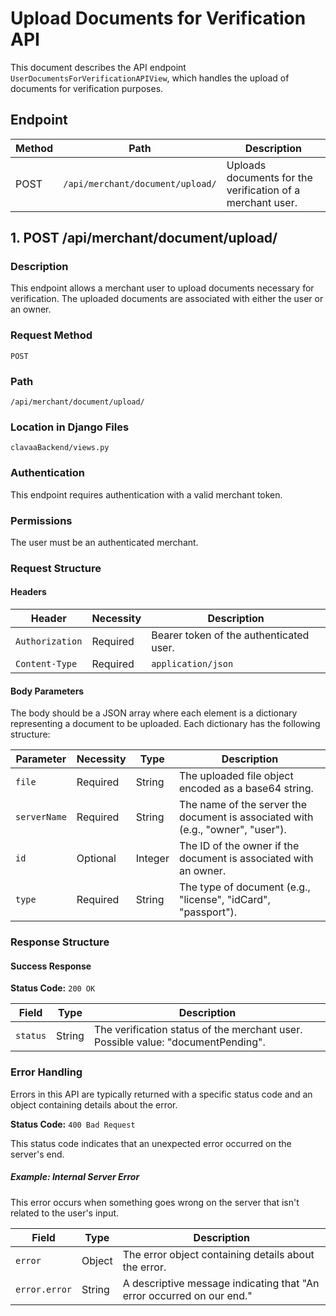 # Upload Documents for Verification API

This document describes the API endpoint `UserDocumentsForVerificationAPIView`, which handles the upload of documents for verification purposes.

## Endpoint

| Method | Path                                  | Description                                           |
|--------|---------------------------------------|-------------------------------------------------------|
| POST   | `/api/merchant/document/upload/`      | Uploads documents for the verification of a merchant user. |

## 1. POST /api/merchant/document/upload/

### Description

This endpoint allows a merchant user to upload documents necessary for verification. The uploaded documents are associated with either the user or an owner.

### Request Method

`POST`

### Path

`/api/merchant/document/upload/`

### Location in Django Files

`clavaaBackend/views.py`

### Authentication

This endpoint requires authentication with a valid merchant token.

### Permissions

The user must be an authenticated merchant.

### Request Structure

#### Headers

| Header         | Necessity | Description                         |
|----------------|-----------|-------------------------------------|
| `Authorization`| Required  | Bearer token of the authenticated user. |
| `Content-Type` | Required  | `application/json`                  |

#### Body Parameters

The body should be a JSON array where each element is a dictionary representing a document to be uploaded. Each dictionary has the following structure:

| Parameter    | Necessity | Type   | Description                                                   |
|--------------|-----------|--------|---------------------------------------------------------------|
| `file`       | Required  | String | The uploaded file object encoded as a base64 string.          |
| `serverName` | Required  | String | The name of the server the document is associated with (e.g., "owner", "user"). |
| `id`         | Optional  | Integer| The ID of the owner if the document is associated with an owner. |
| `type`       | Required  | String | The type of document (e.g., "license", "idCard", "passport").  |

### Response Structure

#### Success Response

**Status Code:** `200 OK`

| Field   | Type    | Description                                                        |
|---------|---------|--------------------------------------------------------------------|
| `status`| String  | The verification status of the merchant user. Possible value: "documentPending". |

### Error Handling

Errors in this API are typically returned with a specific status code and an object containing details about the error.

**Status Code:** `400 Bad Request`

This status code indicates that an unexpected error occurred on the server's end.

##### Example: Internal Server Error

This error occurs when something goes wrong on the server that isn't related to the user's input.

| **Field**       | **Type** | **Description**                                                     |
|-----------------|----------|---------------------------------------------------------------------|
| `error`         | Object   | The error object containing details about the error.               |
| `error.error`   | String   | A descriptive message indicating that "An error occurred on our end." |
